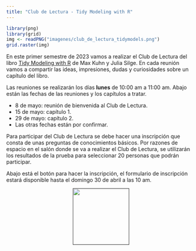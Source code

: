 ```yaml
---
title: "Club de Lectura - Tidy Modeling with R"
---
```


```r
library(png)
library(grid)
img <- readPNG("imagenes/club_de_lectura_tidymodels.png")
grid.raster(img)
```

En este primer semestre de 2023 vamos a realizar el Club de Lectura del libro [Tidy Modeling with R](https://www.tmwr.org) de Max Kuhn y Julia Silge. En cada reunión vamos a compartir las ideas, impresiones, dudas y curiosidades sobre un capítulo del libro.

Las reuniones se realizarán los días __lunes__ de 10:00 am a 11:00 am. Abajo están las fechas de las reuniones y los capítulos a tratar.

- 8 de mayo: reunión de bienvenida al Club de Lectura.
- 15 de mayo: capítulo 1.
- 29 de mayo: capítulo 2.
- Las otras fechas están por confirmar.

Para participar del Club de Lectura se debe hacer una inscripción que consta de unas preguntas de conocimientos básicos. Por razones de espacio en el salón donde se va a realizar el Club de Lectura, se utilizarán los resultados de la prueba para seleccionar 20 personas que podrán participar.

Abajo está el botón para hacer la inscripción, el formulario de inscripción estará disponible hasta el domingo 30 de abril a las 10 am.

<center>
<a href=""><img src="imagenes/inscripcion.png" border="0" width="150" height="150"/></a>
</center>
